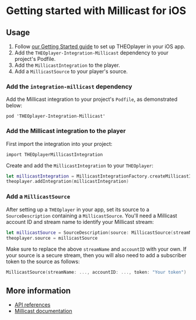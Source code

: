 # Getting started with Millicast for iOS


<Intro />

## Usage

1. Follow [our Getting Started guide](../../../getting-started/01-sdks/03-ios/00-getting-started.md)
   to set up THEOplayer in your iOS app.
2. Add the `THEOplayer-Integration-Millicast` dependency to your project's Podfile.
3. Add the `MillicastIntegration` to the player.
4. Add a `MillicastSource` to your player's source.

### Add the `integration-millicast` dependency

Add the Millicast integration to your project's `Podfile`, as demonstrated below:

```
pod 'THEOplayer-Integration-Millicast'
```

### Add the Millicast integration to the player

First import the integration into your project:

```
import THEOplayerMillicastIntegration
```

Create and add the `MillicastIntegration` to your `THEOplayer`:

```swift
let millicastIntegration = MillicastIntegrationFactory.createMillicastIntegration()
theoplayer.addIntegration(millicastIntegration)
```

### Add a `MillicastSource`

After setting up a `THEOplayer` in your app, set its source to a `SourceDescription` containing a `MillicastSource`.
You'll need a Millicast account ID and stream name to identify your Millicast stream:

```swift
let millicastSource = SourceDescription(source: MillicastSource(streamName: "multiview", accountID: "k9Mwad"))
theoplayer.source = millicastSource
```

Make sure to replace the above `streamName` and `accountID` with your own. If your source is a secure stream, then you will
also need to add a subscriber token to the source as follows:

```swift
MillicastSource(streamName: ..., accountID: ..., token: "Your token")
```

## More information

- [API references](pathname:///theoplayer/v8/api-reference/android/com/theoplayer/ios/index.html)
- [Millicast documentation](https://docs.dolby.io/streaming-apis/docs/)
